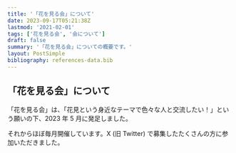 ```yaml
---
title: '「花を見る会」について'
date: 2023-09-17T05:21:38Z
lastmod: '2021-02-01'
tags: ['花を見る会', '会について']
draft: false
summary: '「花を見る会」についての概要です。'
layout: PostSimple
bibliography: references-data.bib
---
```


## 「花を見る会」について

「花を見る会」は、「花見という身近なテーマで色々な人と交流したい！」という願いの下、2023 年 5 月に発足しました。

それからほぼ毎月開催しています。X (旧 Twitter) で募集したたくさんの方に参加いただきました。